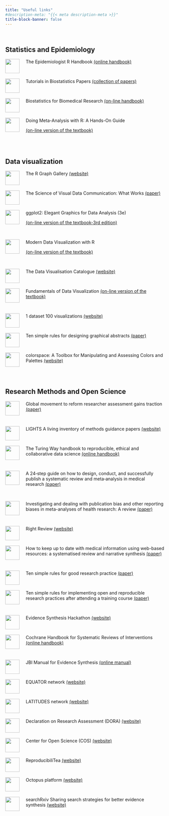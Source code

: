 ```yaml
---
title: "Useful links"
#description-meta: "{{< meta description-meta >}}"
title-block-banner: false
---
```



<br>


## Statistics and Epidemiology

![](img/epi2.png){style="float: left; margin-right: 20px;" fig-align="left" width="45"}The Epidemiologist R Handbook [(online handbook)](https://epirhandbook.com/en/index.html)

<br>

![](img/stats_in_med_journal.png){style="float: left; margin-right: 20px;" fig-align="left" width="45"}Tutorials in Biostatistics Papers [(collection of papers)](https://onlinelibrary.wiley.com/page/journal/10970258/homepage/tutorials.htm)

<br>


![](img/bbr.png){style="float: left; margin-right: 20px;" fig-align="left" width="45"}Biostatistics for Biomedical Research [(on-line handbook)](https://hbiostat.org/bbr/)


<br>

![](img/MA.png){style="float: left; margin-right: 20px;" fig-align="left" width="45"} Doing Meta-Analysis with R: A Hands-On Guide 

[(on-line version of the textbook)](https://bookdown.org/MathiasHarrer/Doing_Meta_Analysis_in_R/)




<br>
<br>

## Data visualization


![](img/r_gallery.png){style="float: left; margin-right: 20px;" fig-align="left" width="45"}The R Graph Gallery [ (website)](https://r-graph-gallery.com/index.html)


<br>


![](img/pspi.jpg){style="float: left; margin-right: 20px;" fig-align="left" width="45"}The Science of Visual Data Communication: What Works [(paper)](https://doi.org/10.1177/15291006211051956)



<br>

![](img/cover_ggplot2.jpg){style="float: left; margin-right: 20px;" fig-align="left" width="45"} ggplot2: Elegant Graphics for Data Analysis (3e)

[(on-line version of the textbook-3rd edition)](https://ggplot2-book.org/)



<br>

![](img/cabacoff_cover.png){style="float: left; margin-right: 20px;" fig-align="left" width="45"} Modern Data Visualization with R

[(on-line version of the textbook)](https://rkabacoff.github.io/datavis/)


<br>


![](img/catalogue.png){style="float: left; margin-right: 20px;" fig-align="left" width="45"} The Data Visualisation Catalogue [(website)](https://datavizcatalogue.com/index.html)


<br>

![](img/fdv.png){style="float: left; margin-right: 20px;" fig-align="left" width="45"} Fundamentals of Data Visualization [(on-line version of the textbook)](https://clauswilke.com/dataviz/)


<br>

![](img/vis100.png){style="float: left; margin-right: 20px;" fig-align="left" width="45"}1 dataset 100 visualizations [ (website)](https://100.datavizproject.com/)

<br>

![](img/ten_rules.png){style="float: left; margin-right: 20px;" fig-align="left" width="45"}Ten simple rules for designing graphical
abstracts [(paper)](https://doi.org/10.1371/journal.pcbi.1011789)



<br>

![](img/colorspace.png){style="float: left; margin-right: 20px;" fig-align="left" width="45"}colorspace: A Toolbox for Manipulating and Assessing Colors and Palettes [ (website)](https://colorspace.r-forge.r-project.org/index.html)





<br>
<br>

## Research Methods and Open Science

![](img/physics_today.png){style="float: left; margin-right: 20px;" fig-align="left" width="45"}Global movement to reform researcher assessment gains traction [(paper)](https://doi.org/10.1063/PT.3.5323)

<br>

![](img/lights.png){style="float: left; margin-right: 20px;" fig-align="left" width="45"}LIGHTS A living inventory of methods guidance papers [(website)](https://lights.science/)

<br>

![](img/turing.png){style="float: left; margin-right: 20px;" fig-align="left" width="45"}The Turing Way handbook to reproducible, ethical and collaborative data science [(online handbook)](https://the-turing-way.netlify.app/index.html)

<br>

![](img/epi.png){style="float: left; margin-right: 20px;" fig-align="left" width="45"}A 24‑step guide on how to design, conduct, and successfully publish a systematic review and meta‑analysis in medical research [(paper)](https://doi.org/10.1007/s10654-019-00576-5)

<br>

![](img/rsm.png){style="float: left; margin-right: 20px;" fig-align="left" width="45"}Investigating and dealing with publication bias and other reporting biases in meta-analyses of health research: A review [(paper)](https://doi.org/10.1002/jrsm.1468)

<br>

![](img/right_review.png){style="float: left; margin-right: 20px;" fig-align="left" width="45"}Right Review [(website)](https://rightreview.knowledgetranslation.net/)

<br>

![](img/hilj.png){style="float: left; margin-right: 20px;" fig-align="left" width="45"}How to keep up to date with medical information using web-based resources: a systematised review and narrative synthesis [(paper)](https://doi.org/10.1111/hir.12318)

<br>

![](img/ten_rules.png){style="float: left; margin-right: 20px;" fig-align="left" width="45"}Ten simple rules for good research practice [(paper)](https://doi.org/10.1371/journal.pcbi.1010139)

<br>

![](img/ten_rules.png){style="float: left; margin-right: 20px;" fig-align="left" width="45"}Ten simple rules for implementing open and reproducible research practices after attending a training course [(paper)](https://doi.org/10.1371/journal.pcbi.1010750)

<br>

![](img/esh.png){style="float: left; margin-right: 20px;" fig-align="left" width="45"}Evidence Synthesis Hackathon [(website)](https://www.eshackathon.org/)

<br>

![](img/cochrane.png){style="float: left; margin-right: 20px;" fig-align="left" width="45"}Cochrane Handbook for Systematic Reviews of Interventions [(online handbook)](https://training.cochrane.org/handbook)

<br>

![](img/jbi.png){style="float: left; margin-right: 20px;" fig-align="left" width="45"}JBI Manual for Evidence Synthesis [(online manual)](https://jbi-global-wiki.refined.site/space/MANUAL)

<br>

![](img/equator.png){style="float: left; margin-right: 20px;" fig-align="left" width="45"}EQUATOR network [(website)](https://www.equator-network.org/)
 
<br>

![](img/latitudes.png){style="float: left; margin-right: 20px;" fig-align="left" width="45"}LATITUDES network [(website)](https://www.latitudes-network.org/)
 
 
<br> 

![](img/dora.png){style="float: left; margin-right: 20px;" fig-align="left" width="45"} Declaration on Research Assessment (DORA) [(website)](https://sfdora.org/)

<br> 

![](img/cos.png){style="float: left; margin-right: 20px;" fig-align="left" width="45"} Center for Open Science (COS) [(website)](https://www.cos.io/)

<br>

![](img/reproducibilitea.png){style="float: left; margin-right: 20px;" fig-align="left" width="45"}ReproducibiliTea [(website)](https://reproducibilitea.org/)

<br>

![](img/octopus.png){style="float: left; margin-right: 20px;" fig-align="left" width="45"}Octopus platform [(website)](https://www.octopus.ac/)


<br>

![](img/searchRxiv.png){style="float: left; margin-right: 20px;" fig-align="left" width="45"}searchRxiv Sharing search strategies for better evidence synthesis [(website)](https://www.cabidigitallibrary.org/journal/searchrxiv)

